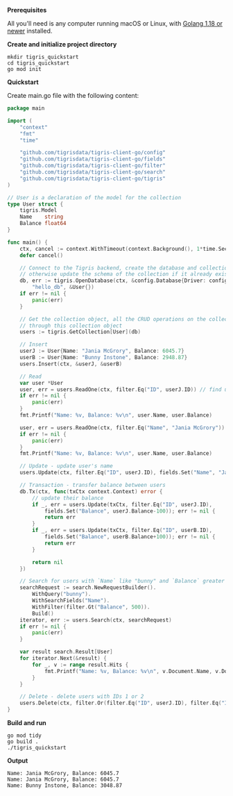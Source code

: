**Prerequisites**

All you'll need is any computer running macOS or Linux, with
[Golang 1.18 or newer](https://go.dev/dl/) installed.

**Create and initialize project directory**

```shell
mkdir tigris_quickstart
cd tigris_quickstart
go mod init
```

**Quickstart**

Create main.go file with the following content:

```go title=main.go
package main

import (
	"context"
	"fmt"
	"time"

	"github.com/tigrisdata/tigris-client-go/config"
	"github.com/tigrisdata/tigris-client-go/fields"
	"github.com/tigrisdata/tigris-client-go/filter"
	"github.com/tigrisdata/tigris-client-go/search"
	"github.com/tigrisdata/tigris-client-go/tigris"
)

// User is a declaration of the model for the collection
type User struct {
	tigris.Model
	Name    string
	Balance float64
}

func main() {
	ctx, cancel := context.WithTimeout(context.Background(), 1*time.Second)
	defer cancel()

	// Connect to the Tigris backend, create the database and collection if they don't exist,
	// otherwise update the schema of the collection if it already exists
	db, err := tigris.OpenDatabase(ctx, &config.Database{Driver: config.Driver{URL: "localhost:8081"}},
		"hello_db", &User{})
	if err != nil {
		panic(err)
	}

	// Get the collection object, all the CRUD operations on the collection will be performed
	// through this collection object
	users := tigris.GetCollection[User](db)

	// Insert
	userJ := User{Name: "Jania McGrory", Balance: 6045.7}
	userB := User{Name: "Bunny Instone", Balance: 2948.87}
	users.Insert(ctx, &userJ, &userB)

	// Read
	var user *User
	user, err = users.ReadOne(ctx, filter.Eq("ID", userJ.ID)) // find user with primary key field
	if err != nil {
		panic(err)
	}
	fmt.Printf("Name: %v, Balance: %v\n", user.Name, user.Balance)

	user, err = users.ReadOne(ctx, filter.Eq("Name", "Jania McGrory")) // find user with Name Jania McGrory
	if err != nil {
		panic(err)
	}
	fmt.Printf("Name: %v, Balance: %v\n", user.Name, user.Balance)

	// Update - update user's name
	users.Update(ctx, filter.Eq("ID", userJ.ID), fields.Set("Name", "Jania McGrover"))

	// Transaction - transfer balance between users
	db.Tx(ctx, func(txCtx context.Context) error {
		// update their balance
		if _, err = users.Update(txCtx, filter.Eq("ID", userJ.ID),
			fields.Set("Balance", userJ.Balance-100)); err != nil {
			return err
		}
		if _, err = users.Update(txCtx, filter.Eq("ID", userB.ID),
			fields.Set("Balance", userB.Balance+100)); err != nil {
			return err
		}

		return nil
	})

	// Search for users with `Name` like "bunny" and `Balance` greater than 500
	searchRequest := search.NewRequestBuilder().
		WithQuery("bunny").
		WithSearchFields("Name").
		WithFilter(filter.Gt("Balance", 500)).
		Build()
	iterator, err := users.Search(ctx, searchRequest)
	if err != nil {
		panic(err)
	}

	var result search.Result[User]
	for iterator.Next(&result) {
		for _, v := range result.Hits {
			fmt.Printf("Name: %v, Balance: %v\n", v.Document.Name, v.Document.Balance)
		}
	}

	// Delete - delete users with IDs 1 or 2
	users.Delete(ctx, filter.Or(filter.Eq("ID", userJ.ID), filter.Eq("ID", userB.ID)))
}
```

**Build and run**

```shell
go mod tidy
go build .
./tigris_quickstart
```

**Output**

```
Name: Jania McGrory, Balance: 6045.7
Name: Jania McGrory, Balance: 6045.7
Name: Bunny Instone, Balance: 3048.87
```
